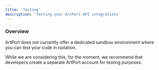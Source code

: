```yaml
---
title: 'Testing'
description: 'Testing your ArtPort API integrations'
---
```


### Overview

ArtPort does not currently offer a dedicated sandbox environment where you can test your code in isolation.

While we are considering this, for the moment, we recommend that developers create a separate ArtPort account for testing purposes.